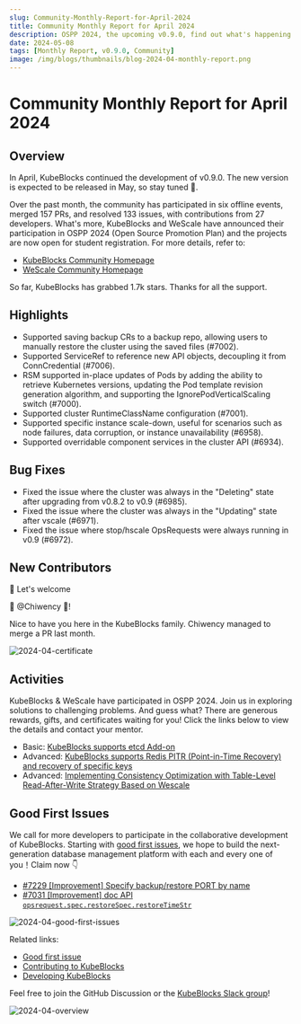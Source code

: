```yaml
---
slug: Community-Monthly-Report-for-April-2024
title: Community Monthly Report for April 2024
description: OSPP 2024, the upcoming v0.9.0, find out what's happening in the KubeBlocks community.
date: 2024-05-08
tags: [Monthly Report, v0.9.0, Community]
image: /img/blogs/thumbnails/blog-2024-04-monthly-report.png
---
```


# Community Monthly Report for April 2024

## Overview

In April, KubeBlocks continued the development of v0.9.0. The new version is expected to be released in May, so stay tuned 🌟.

Over the past month, the community has participated in six offline events, merged 157 PRs, and resolved 133 issues, with contributions from 27 developers. What's more, KubeBlocks and WeScale have announced their participation in OSPP 2024 (Open Source Promotion Plan) and the projects are now open for student registration. For more details, refer to:

- [KubeBlocks Community Homepage](https://summer-ospp.ac.cn/org/orgdetail/833ca537-91a2-44a8-9965-5eee8f34aceb?lang=en)
- [WeScale Community Homepage](https://summer-ospp.ac.cn/org/orgdetail/5d8efb0a-7f0d-4705-b253-00bb162ef507?lang=en)

So far, KubeBlocks has grabbed 1.7k stars. Thanks for all the support.

## Highlights

- Supported saving backup CRs to a backup repo, allowing users to manually restore the cluster using the saved files (#7002).
- Supported ServiceRef to reference new API objects, decoupling it from ConnCredential (#7006).
- RSM supported in-place updates of Pods by adding the ability to retrieve Kubernetes versions, updating the Pod template revision generation algorithm, and supporting the IgnorePodVerticalScaling switch (#7000).
- Supported cluster RuntimeClassName configuration (#7001).
- Supported specific instance scale-down, useful for scenarios such as node failures, data corruption, or instance unavailability (#6958).
- Supported overridable component services in the cluster API (#6934).

## Bug Fixes

- Fixed the issue where the cluster was always in the "Deleting" state after upgrading from v0.8.2 to v0.9 (#6985).
- Fixed the issue where the cluster was always in the "Updating" state after vscale (#6971).
- Fixed the issue where stop/hscale OpsRequests were always running in v0.9 (#6972).

## New Contributors

👏 Let's welcome

💙 @Chiwency 💙!

Nice to have you here in the KubeBlocks family. Chiwency managed to merge a PR last month.

![2024-04-certificate](/img/blogs/2024-04-certificate.jpg)

## Activities

KubeBlocks & WeScale have participated in OSPP 2024. Join us in exploring solutions to challenging problems. And guess what? There are generous rewards, gifts, and certificates waiting for you!
Click the links below to view the details and contact your mentor.
- Basic: [KubeBlocks supports etcd Add-on](https://summer-ospp.ac.cn/org/prodetail/248330234?lang=en&list=pro)
- Advanced: [KubeBlocks supports Redis PITR (Point-in-Time Recovery) and recovery of specific keys](https://summer-ospp.ac.cn/org/prodetail/248330238?lang=en&list=pro)
- Advanced: [Implementing Consistency Optimization with Table-Level Read-After-Write Strategy Based on Wescale](https://summer-ospp.ac.cn/org/prodetail/245d80005?lang=en&list=pro)

## Good First Issues

We call for more developers to participate in the collaborative development of KubeBlocks. Starting with [good first issues](https://github.com/apecloud/kubeblocks/contribute), we hope to build the next-generation database management platform with each and every one of you！Claim now 👇

- [#7229 [Improvement] Specify backup/restore PORT by name](https://github.com/apecloud/kubeblocks/issues/7229)
- [#7031 [Improvement] doc API `opsrequest.spec.restoreSpec.restoreTimeStr`](https://github.com/apecloud/kubeblocks/issues/7031)

![2024-04-good-first-issues](/img/blogs/2024-04-good-first-issues.jpg)

Related links:
- [Good first issue](https://github.com/apecloud/kubeblocks/contribute)
- [Contributing to KubeBlocks](https://github.com/apecloud/kubeblocks/blob/main/docs/CONTRIBUTING.md)
- [Developing KubeBlocks](https://github.com/apecloud/kubeblocks/blob/main/docs/00%20-%20index.md)

Feel free to join the GitHub Discussion or the [KubeBlocks Slack group](https://join.slack.com/t/kubeblocks/shared_invite/zt-29tx52d8n-vli24S6gtD5ODJlNUqLqbQ)!

![2024-04-overview](/img/blogs/2024-04-overview.jpg)